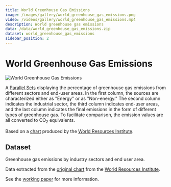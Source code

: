 ```yaml
---
title: World Greenhouse Gas Emissions
image: /images/gallery/world_greenhouse_gas_emissions.png
video: /videos/gallery/world_greenhouse_gas_emissions.mp4
description: World greenhouse gas emissions
data: /data/world_greenhouse_gas_emissions.zip
dataset: world_greenhouse_gas_emissions
sidebar_position: 2
---
```


# World Greenhouse Gas Emissions

![World Greenhouse Gas Emissions](/images/gallery/world_greenhouse_gas_emissions.png)

A [Parallel Sets](https://datavizcatalogue.com/methods/parallel_sets.html) displaying the percentage of greenhouse gas emissions from different sectors and end-user areas.
In the first column, the sources are characterized either as "Energy" or as "Non-energy." The second column indicates the industrial sector, the third column indicates end-user areas, and the last column indicates the final emissions in the form of different types of greenhouse gas. To facilitate comparison, the emission values are all converted to CO<sub>2</sub> equivalents.

Based on a [chart](http://www.wri.org/resources/charts-graphs/world-greenhouse-gas-emissions-2005) produced by the [World Resources Institute](http://www.wri.org/).

<!-- [See for a similar chart produced using D3](http://www.d3noob.org/2013/02/formatting-data-for-sankey-diagrams-in.html) -->

<Player url="/videos/gallery/world_greenhouse_gas_emissions.mp4"/>

## Dataset

Greenhouse gas emissions by industry sectors and end user area.

Data extracted from the [original chart](http://www.wri.org/resources/charts-graphs/world-greenhouse-gas-emissions-2005) from the [World Resources Institute](http://www.wri.org/).

See the [working paper](http://www.wri.org/resources/charts-graphs/world-greenhouse-gas-emissions-2005) for more information.
